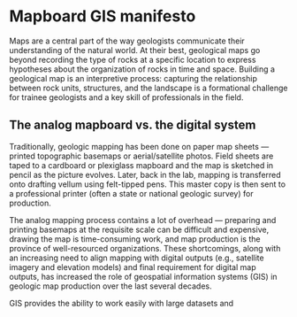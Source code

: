 
# Mapboard GIS manifesto

Maps are a central part of the way geologists communicate their understanding
of the natural world. At their best, geological maps go beyond recording the
type of rocks at a specific location to express hypotheses about the
organization of rocks in time and space. Building a geological map is an
interpretive process: capturing the relationship between rock units,
structures, and the landscape is a formational challenge for trainee
geologists and a key skill of professionals in the field.

## The analog mapboard vs. the digital system

Traditionally, geologic mapping has been done on paper map sheets — printed
topographic basemaps or aerial/satellite photos. Field sheets are taped to a
cardboard or plexiglass mapboard and the map is sketched in pencil as the
picture evolves. Later, back in the lab, mapping is transferred onto drafting
vellum using felt-tipped pens. This master copy is then sent to a
professional printer (often a state or national geologic survey) for
production.

The analog mapping process contains a lot of overhead — preparing and
printing basemaps at the requisite scale can be difficult and expensive,
drawing the map is time-consuming work, and map production is the province of
well-resourced organizations. These shortcomings, along with an increasing
need to align mapping with digital outputs (e.g., satellite imagery and
elevation models) and final requirement for digital map outputs, has
increased the role of geospatial information systems (GIS) in geologic map
production over the last several decades.

GIS provides the ability
to work easily with large datasets and 

